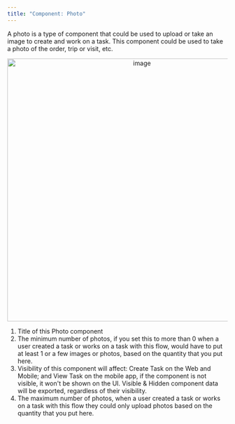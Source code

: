 ```yaml
---
title: "Component: Photo"
---
```


A photo is a type of component that could be used to upload or take an image to create and work on a task. This component could be used to take a photo of the order, trip or visit, etc. 
<div align="center">
  <img src="https://t3837933.p.clickup-attachments.com/t3837933/802e269b-3d3a-44c1-80ad-8ce27978a28d/image.png" alt="image" width="600" />
</div>

1. Title of this Photo component
2. The minimum number of photos, if you set this to more than 0 when a user created a task or works on a task with this flow, would have to put at least 1 or a few images or photos, based on the quantity that you put here.
3. Visibility of this component will affect: Create Task on the Web and Mobile; and View Task on the mobile app, if the component is not visible, it won't be shown on the UI. Visible & Hidden component data will be exported, regardless of their visibility.
4. The maximum number of photos, when a user created a task or works on a task with this flow they could only upload photos based on the quantity that you put here.